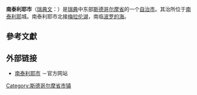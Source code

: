 {{Infobox_Kommun|
fullname=Södertälje kommun|
coatofarms=[[Image:Södertälje_vapen.svg|100px]]|
county=[[斯德哥尔摩省|斯德哥尔摩省]]|
province=[[南曼兰省|南曼兰省]]|
capital=[[南泰利耶|南泰利耶]]|
map=[[Image:Södertälje_Municipality_in_Stockholm_County.png|200px]]|
arearank=第167名|
area=611.45|
arealand=525.57|
populationrank=第21名|
population=81,791|
densityrank=第33名|
populationdensity=155.6|
code=0181<ref>[http://www.scb.se/Grupp/regionalt/rg0101/kommunlankod.xls 瑞典统计局]</ref>|
website=http://www.sodertalje.se/|
footnotes=面积与人口统计数据来自[[瑞典统计局|瑞典统计局]]，截至2006年12月31日}}

'''南泰利耶市'''（[[瑞典文|瑞典文]]：{{lang|sv|''Södertälje kommun''}}）是[[瑞典|瑞典]]中东部[[斯德哥尔摩省|斯德哥尔摩省]]的一个[[瑞典自治市|自治市]]。其治所位于[[南泰利耶|南泰利耶]]城。南泰利耶市北接[[梅拉伦湖|梅拉伦湖]]，南临[[波罗的海|波罗的海]]。

== 參考文獻 ==

{{reflist}}

== 外部链接 ==
*[http://www.sodertalje.se/ 南泰利耶市] {{Wayback|url=http://www.sodertalje.se/ |date=20210216162707 }}－官方网站

{{Stockholm County}}
{{Localities in Södertälje Municipality}}

{{DEFAULTSORT:Södertälje kommun}}
[[Category:斯德哥尔摩省市镇|Category:斯德哥尔摩省市镇]]